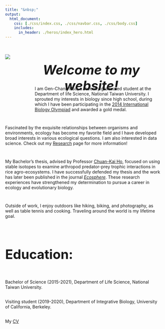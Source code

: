 ```yaml
---
title: "&nbsp;"
output:
  html_document:
    css: [./css/index.css, ./css/navbar.css, ./css/body.css]
    includes:
      in_header: ./heros/index_hero.html
---
```


<style>
h1 {font-weight: bold !important; 
    font-size: 42px !important}
</style>   


<div style="display: flex;">

<img src="./images/Personal photo.JPG" style="max-width: 300px; max-height: 400px; width:auto; height:auto; margin-top: 20px;">

<div style="padding-left: 40px; width: 800px">

<div style="height: 50px;">
<h1 style="text-align: center; font-style: italic;">Welcome to my website!</h1>
</div>

<div style="height: 1em;"></div>

<div style="padding-left: 40px;">
I am Gen-Chang Hsu, a recently graduated student at the Department of life Science, National Taiwan University. I sprouted my interests in biology since high school, during which I have been participating in the [2014 International Biology Olympiad](https://www.ibo-info.org/en/contest/past-ibos.html){target="_blank"} and awarded a gold medal.
</div>

</div>

</div>

<div style="height: 1em;"></div>

Fascinated by the exquisite relationships between organisms and environments, ecology has become my favorite field and I have developed broad interests in various ecological questions. I am also interested in data science. Check out my <a href="./Research.html">Research</a> page for more information!

<div style="height: 1em;"></div>

My Bachelor's thesis, advised by Professor [Chuan-Kai Ho](https://ecology.lifescience.ntu.edu.tw/doku.php/en/ckho/start){target="_blank"}, focused on using stable isotopes to examine arthropod predator-prey trophic interactions in rice agro-ecosystems. I have successfully defended my thesis and the work has later been published in the journal [*Ecosphere*](https://esajournals.onlinelibrary.wiley.com/doi/10.1002/ecs2.3625){target="_blank"}. These research experiences have strengthened my determination to pursue a career in ecology and evolutionary biology.

<div style="height: 1em;"></div>

Outside of work, I enjoy outdoors like hiking, biking, and photography, as well as table tennis and cooking. Traveling around the world is my lifetime goal.

<br>

# Education:
<div style="height: 1em;"></div>
Bachelor of Science (2015-2021), Department of Life Science, National Taiwan University.

<div style="height:2px;"></div>

Visiting student (2019-2020), Department of Integrative Biology, University of California, Berkeley.

<div style="height:2px;"></div>

My <a href="./CV_Full_20210430.pdf" target="_blank">CV</a>
